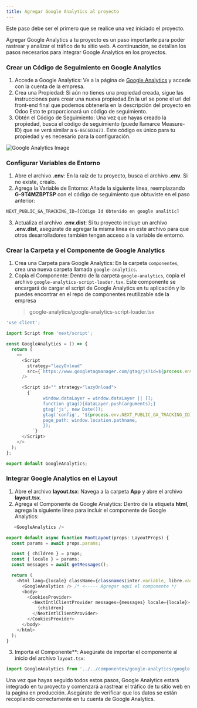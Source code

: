```yaml
---
title: Agregar Google Analytics al proyecto
---
```



<Aside>Este paso debe ser el primero que se realice una vez iniciado el proyecto.</Aside>

Agregar Google Analytics a tu proyecto es un paso importante para poder rastrear y analizar el tráfico de tu sitio web. A continuación, se detallan los pasos necesarios para integrar Google Analytics en los proyectos.

### Crear un Código de Seguimiento en Google Analytics

1. Accede a Google Analytics: Ve a la página de [Google Analytics](https://analytics.google.com/) y accede con la cuenta de la empresa.
2. Crea una Propiedad: Si aún no tienes una propiedad creada, sigue las instrucciones para crear una nueva propiedad.En la url se pone el url del front-end final que podemos obtenerla en la descripción del proyecto en Odoo Esto te proporcionará un código de seguimiento.
3. Obtén el Código de Seguimiento: Una vez que hayas creado la propiedad, busca el código de seguimiento (puede llamarce Measure-ID) que se verá similar a `G-86CGD3473`. Este código es único para tu propiedad y es necesario para la configuración.

<img src="/google-analytics/ga1.png" alt="Google Analytics Image" />

### Configurar Variables de Entorno

1. Abre el archivo **.env**: En la raíz de tu proyecto, busca el archivo **.env**. Si no existe, créalo.
2. Agrega la Variable de Entorno: Añade la siguiente línea, reemplazando **G-9T4MZBPTSP** con el código de seguimiento que obtuviste en el paso anterior:
```js
NEXT_PUBLIC_GA_TRACKING_ID=[COdigo Id Obtenido en google analitic]
```
3. Actualiza el archivo **.env.dist**: Si tu proyecto incluye un archivo **.env.dist**, asegúrate de agregar la misma ​línea en este archivo para que otros desarrolladores también tengan acceso a la variable de entorno.

### Crear la Carpeta y el Componente de Google Analytics

1. Crea una Carpeta para Google Analytics: En la carpeta `componentes`, crea una nueva carpeta llamada `google-analytics`.
2. Copia el Componente: Dentro de la carpeta `google-analytics`, copia el archivo `google-analytics-script-loader.tsx`. Este componente se encargará de cargar el script de Google Analytics en tu aplicación y lo puedes encontrar en el repo de componentes reutilizable sde la empresa
    > google-analytics/google-analytics-script-loader.tsx

```ts
'use client';

import Script from 'next/script';

const GoogleAnalytics = () => {
  return (
    <>
      <Script
        strategy="lazyOnload"
        src={`https://www.googletagmanager.com/gtag/js?id=${process.env.NEXT_PUBLIC_GA_TRACKING_ID}`}
      />

      <Script id="" strategy="lazyOnload">
        {`
              window.dataLayer = window.dataLayer || [];
              function gtag(){dataLayer.push(arguments);}
              gtag('js', new Date());
              gtag('config', '${process.env.NEXT_PUBLIC_GA_TRACKING_ID}', {
              page_path: window.location.pathname,
              });
          `}
      </Script>
    </>
  );
};

export default GoogleAnalytics;
```

### Integrar Google Analytics en el Layout

1. Abre el archivo **layout.tsx**: Navega a la carpeta **App** y abre el archivo **layout.tsx**.
2. Agrega el Componente de Google Analytics: Dentro de la etiqueta **html**, agrega la siguiente línea para incluir el componente de Google Analytics:
```ts
   <GoogleAnalytics />
```

```ts
export default async function RootLayout(props: LayoutProps) {
  const params = await props.params;

  const { children } = props;
  const { locale } = params;
  const messages = await getMessages();

  return (
    <html lang={locale} className={classnames(inter.variable, libre.variable)}>
      <GoogleAnalytics /> /* <----- Agregar aquí el componente */
      <body>
        <CookiesProvider>
          <NextIntlClientProvider messages={messages} locale={locale}>
            {children}
          </NextIntlClientProvider>
        </CookiesProvider>
      </body>
    </html>
  );
}
```
3. Importa el Componente**: Asegúrate de importar el componente al inicio del archivo `layout.tsx`:
```ts
import GoogleAnalytics from '../../componentes/google-analytics/google-analytics-script-loader';
```
Una vez que hayas seguido todos estos pasos, Google Analytics estará integrado en tu proyecto y comenzará a rastrear el tráfico de tu sitio web en la pagina en producción. Asegúrate de verificar que los datos se están recopilando correctamente en tu cuenta de Google Analytics.
